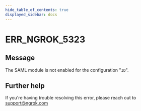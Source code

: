 ```yaml
---
hide_table_of_contents: true
displayed_sidebar: docs
---
```



# ERR_NGROK_5323

## Message

The SAML module is not enabled for the configuration "`ID`".

<ErrorDetails error="err_ngrok_5323" />

## Further help

If you're having trouble resolving this error, please reach out to [support@ngrok.com](mailto:support@ngrok.com?subject=Help%20with%20ERR_NGROK_5323)
